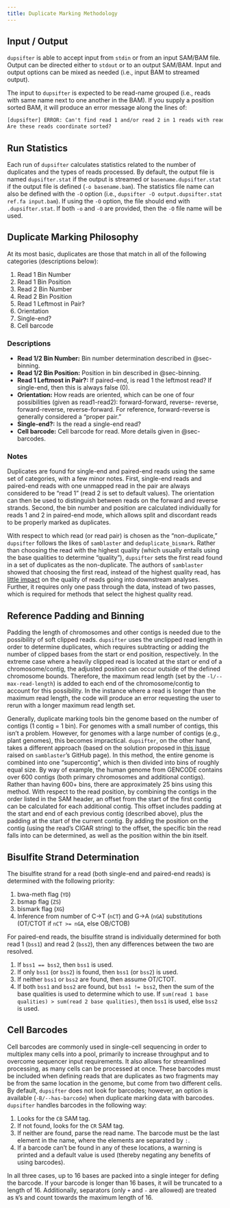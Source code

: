 ```yaml
---
title: Duplicate Marking Methodology
---
```


## Input / Output

`dupsifter` is able to accept input from `stdin` or from an input SAM/BAM file. Output can be directed either to
`stdout` or to an output SAM/BAM. Input and output options can be mixed as needed (i.e., input BAM to streamed output).

:::{.callout-note}
The input to `dupsifter` is expected to be read-name grouped (i.e., reads with same name next to one another in
the BAM). If you supply a position sorted BAM, it will produce an error message along the lines of:
```default
[dupsifter] ERROR: Can't find read 1 and/or read 2 in 1 reads with read ID: <name of read>.
Are these reads coordinate sorted?
```
:::

## Run Statistics

Each run of `dupsifter` calculates statistics related to the number of duplicates and the types of reads processed. By
default, the output file is named `dupsifter.stat` if the output is streamed or `basename.dupsifter.stat` if the output
file is defined (`-o basename.bam`). The statistics file name can also be defined with the `-O` option (i.e.,
`dupsifter -O output.dupsifter.stat ref.fa input.bam`). If using the `-O` option, the file should end with
`.dupsifter.stat`. If both `-o` and `-O` are provided, then the `-O` file name will be used.

## Duplicate Marking Philosophy

At its most basic, duplicates are those that match in all of the following categories (descriptions below):

1. Read 1 Bin Number
2. Read 1 Bin Position
3. Read 2 Bin Number
4. Read 2 Bin Position
5. Read 1 Leftmost in Pair?
6. Orientation
7. Single-end?
8. Cell barcode

### Descriptions

- **Read 1/2 Bin Number:** Bin number determination described in @sec-binning.
- **Read 1/2 Bin Position:** Position in bin described in @sec-binning.
- **Read 1 Leftmost in Pair?:** If paired-end, is read 1 the leftmost read? If single-end, then this is always false (0).
- **Orientation:** How reads are oriented, which can be one of four possibilities (given as read1-read2):
  forward-forward, reverse- reverse, forward-reverse, reverse-forward. For reference, forward-reverse is generally
  considered a "proper pair."
- **Single-end?:** Is the read a single-end read?
- **Cell barcode:** Cell barcode for read. More details given in @sec-barcodes.

### Notes

Duplicates are found for single-end and paired-end reads using the same set of categories, with a few minor notes.
First, single-end reads and paired-end reads with one unmapped read in the pair are always considered to be "read 1"
(read 2 is set to default values). The orientation can then be used to distinguish between reads on the forward and
reverse strands. Second, the bin number and position are calculated individually for reads 1 and 2 in paired-end mode,
which allows split and discordant reads to be properly marked as duplicates.

With respect to which read (or read pair) is chosen as the "non-duplicate," `dupsifter` follows the likes of
`samblaster` and `deduplicate_bismark`. Rather than choosing the read with the highest quality (which usually entails
using the base qualities to determine "quality"), `dupsifter` sets the first read found in a set of duplicates as the
non-duplicate. The authors of `samblaster` showed that choosing the first read, instead of the highest quality read, has
[little impact](https://github.com/GregoryFaust/samblaster/blob/master/SAMBLASTER_Supplemental.pdf) on the quality of
reads going into downstream analyses. Further, it requires only one pass through the data, instead of two passes, which
is required for methods that select the highest quality read.

## Reference Padding and Binning {#sec-binning}

Padding the length of chromosomes and other contigs is needed due to the possibility of soft clipped reads. `dupsifter`
uses the unclipped read length in order to determine duplicates, which requires subtracting or adding the number of
clipped bases from the start or end position, respectively. In the extreme case where a heavily clipped read is located
at the start or end of a chromosome/contig, the adjusted position can occur outside of the defined chromosome bounds.
Therefore, the maximum read length (set by the `-l/--max-read-length`) is added to each end of the chromosome/contig to
account for this possibility. In the instance where a read is longer than the maximum read length, the code will produce
an error requesting the user to rerun with a longer maximum read length set.

Generally, duplicate marking tools bin the genome based on the number of contigs (1 contig = 1 bin). For genomes with a
small number of contigs, this isn't a problem. However, for genomes with a large number of contigs (e.g., plant
genomes), this becomes impractical. `dupsifter`, on the other hand, takes a different approach (based on the solution
proposed in [this issue](https://github.com/GregoryFaust/samblaster/issues/21) raised on `samblaster`'s GitHub page). In
this method, the entire genome is combined into one "supercontig", which is then divided into bins of roughly equal
size. By way of example, the human genome from GENCODE contains over 600 contigs (both primary chromosomes and
additional contigs). Rather than having 600+ bins, there are approximately 25 bins using this method. With respect to
the read position, by combining the contigs in the order listed in the SAM header, an offset from the start of the first
contig can be calculated for each additional contig. This offset includes padding at the start and end of each previous
contig (described above), plus the padding at the start of the current contig. By adding the position on the contig
(using the read's CIGAR string) to the offset, the specific bin the read falls into can be determined, as well as the
position within the bin itself.

## Bisulfite Strand Determination

The bisulfite strand for a read (both single-end and paired-end reads) is determined with the following priority:

1. bwa-meth flag (`YD`)
2. bsmap flag (`ZS`)
3. bismark flag (`XG`)
4. Inference from number of C&#8594;T (`nCT`) and G&#8594;A (`nGA`) substitutions (OT/CTOT if `nCT >= nGA`, else
   OB/CTOB)

For paired-end reads, the bisulfite strand is individually determined for both read 1 (`bss1`) and read 2 (`bss2`), then
any differences between the two are resolved.

1. If `bss1 == bss2`, then `bss1` is used.
2. If only `bss1` (or `bss2`) is found, then `bss1` (or `bss2`) is used.
3. If neither `bss1` or `bss2` are found, then assume OT/CTOT.
4. If both `bss1` and `bss2` are found, but `bss1 != bss2`, then the sum of the base qualities is used to determine
   which to use. If `sum(read 1 base qualities) > sum(read 2 base qualities)`, then `bss1` is used, else `bss2` is used.

## Cell Barcodes {#sec-barcodes}

Cell barcodes are commonly used in single-cell sequencing in order to multiplex many cells into a pool, primarily to
increase throughput and to overcome sequencer input requirements. It also allows for streamlined processing, as many
cells can be processed at once. These barcodes must be included when defining reads that are duplicates as two fragments
may be from the same location in the genome, but come from two different cells. By default, `dupsifter` does not look
for barcodes; however, an option is available (`-B/--has-barcode`) when duplicate marking data with barcodes.
`dupsifter` handles barcodes in the following way:

1. Looks for the `CB` SAM tag.
2. If not found, looks for the `CR` SAM tag.
3. If neither are found, parse the read name. The barcode must be the last element in the name, where the elements are
   separated by `:`.
4. If a barcode can't be found in any of these locations, a warning is printed and a default value is used (thereby
   negating any benefits of using barcodes).

In all three cases, up to 16 bases are packed into a single integer for defing the barcode. If your barcode is longer
than 16 bases, it will be truncated to a length of 16. Additionally, separators (only `+` and `-` are allowed) are
treated as `N`'s and count towards the maximum length of 16.

<!-- Room for improvement: -->
<!--   - Allow barcodes longer than 16 base pairs. -->
<!--   - Handle barcodes with dual indexes. -->
<!--   - Include UMI capabilities. -->
